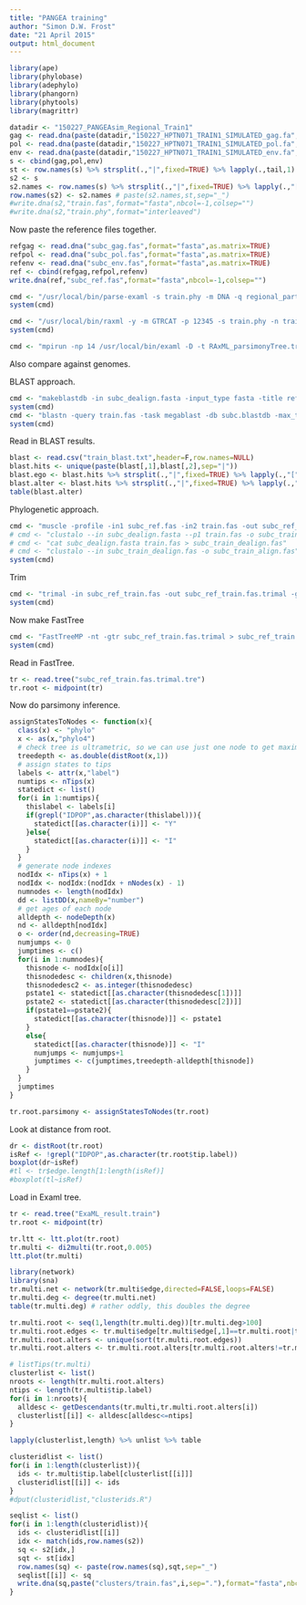 ```yaml
---
title: "PANGEA training"
author: "Simon D.W. Frost"
date: "21 April 2015"
output: html_document
---
```


```r
library(ape)
library(phylobase)
library(adephylo)
library(phangorn)
library(phytools)
library(magrittr)
```

```r
datadir <- "150227_PANGEAsim_Regional_Train1"
gag <- read.dna(paste(datadir,"150227_HPTN071_TRAIN1_SIMULATED_gag.fa",sep="/"),format="fasta",as.matrix=TRUE)
pol <- read.dna(paste(datadir,"150227_HPTN071_TRAIN1_SIMULATED_pol.fa",sep="/"),format="fasta",as.matrix=TRUE)
env <- read.dna(paste(datadir,"150227_HPTN071_TRAIN1_SIMULATED_env.fa",sep="/"),format="fasta",as.matrix=TRUE)
s <- cbind(gag,pol,env)
st <- row.names(s) %>% strsplit(.,"|",fixed=TRUE) %>% lapply(.,tail,1) %>% unlist %>% as.double
s2 <- s
s2.names <- row.names(s) %>% strsplit(.,"|",fixed=TRUE) %>% lapply(.,"[",1) %>% unlist
row.names(s2) <- s2.names # paste(s2.names,st,sep="_")
#write.dna(s2,"train.fas",format="fasta",nbcol=-1,colsep="")
#write.dna(s2,"train.phy",format="interleaved")
```

Now paste the reference files together.

```r
refgag <- read.dna("subc_gag.fas",format="fasta",as.matrix=TRUE)
refpol <- read.dna("subc_pol.fas",format="fasta",as.matrix=TRUE)
refenv <- read.dna("subc_env.fas",format="fasta",as.matrix=TRUE)
ref <- cbind(refgag,refpol,refenv)
write.dna(ref,"subc_ref.fas",format="fasta",nbcol=-1,colsep="")
```


```r
cmd <- "/usr/local/bin/parse-examl -s train.phy -m DNA -q regional_partition -n train"
system(cmd)
```

```r
cmd <- "/usr/local/bin/raxml -y -m GTRCAT -p 12345 -s train.phy -n train_startingtree"
system(cmd)
```

```r
cmd <- "mpirun -np 14 /usr/local/bin/examl -D -t RAxML_parsimonyTree.train_startingtree -m PSR -s train.binary -n train"
```

Also compare against genomes.

BLAST approach.

```r
cmd <- "makeblastdb -in subc_dealign.fasta -input_type fasta -title ref -dbtype nucl -out subc.blastdb"
system(cmd)
cmd <- "blastn -query train.fas -task megablast -db subc.blastdb -max_target_seqs 1 -outfmt 10 -out train_blast.txt -evalue 20"
system(cmd)
```

Read in BLAST results.

```r
blast <- read.csv("train_blast.txt",header=F,row.names=NULL)
blast.hits <- unique(paste(blast[,1],blast[,2],sep="|"))
blast.ego <- blast.hits %>% strsplit(.,"|",fixed=TRUE) %>% lapply(.,"[",1) %>% unlist
blast.alter <- blast.hits %>% strsplit(.,"|",fixed=TRUE) %>% lapply(.,"[",2) %>% unlist
table(blast.alter)
```



Phylogenetic approach.

```r
cmd <- "muscle -profile -in1 subc_ref.fas -in2 train.fas -out subc_ref_train.fas"
# cmd <- "clustalo --in subc_dealign.fasta --p1 train.fas -o subc_train.fas"
# cmd <- "cat subc_dealign.fasta train.fas > subc_train_dealign.fas"
# cmd <- "clustalo --in subc_train_dealign.fas -o subc_train_align.fas"
system(cmd)
```

Trim

```r
cmd <- "trimal -in subc_ref_train.fas -out subc_ref_train.fas.trimal -gt 0.5"
system(cmd)
```

Now make FastTree

```r
cmd <- "FastTreeMP -nt -gtr subc_ref_train.fas.trimal > subc_ref_train.fas.trimal.tre"
system(cmd)
```

Read in FastTree.

```r
tr <- read.tree("subc_ref_train.fas.trimal.tre")
tr.root <- midpoint(tr)
```

Now do parsimony inference.

```r
assignStatesToNodes <- function(x){
  class(x) <- "phylo"
  x <- as(x,"phylo4")
  # check tree is ultrametric, so we can use just one node to get maximum time
  treedepth <- as.double(distRoot(x,1))
  # assign states to tips
  labels <- attr(x,"label")
  numtips <- nTips(x)
  statedict <- list()
  for(i in 1:numtips){
    thislabel <- labels[i]
    if(grepl("IDPOP",as.character(thislabel))){
      statedict[[as.character(i)]] <- "Y"
    }else{
      statedict[[as.character(i)]] <- "I"
    }
  }
  # generate node indexes
  nodIdx <- nTips(x) + 1
  nodIdx <- nodIdx:(nodIdx + nNodes(x) - 1)
  numnodes <- length(nodIdx)
  dd <- listDD(x,nameBy="number")
  # get ages of each node
  alldepth <- nodeDepth(x)
  nd <- alldepth[nodIdx]
  o <- order(nd,decreasing=TRUE)
  numjumps <- 0
  jumptimes <- c()
  for(i in 1:numnodes){
    thisnode <- nodIdx[o[i]]
    thisnodedesc <- children(x,thisnode)
    thisnodedesc2 <- as.integer(thisnodedesc)
    pstate1 <- statedict[[as.character(thisnodedesc[1])]]
    pstate2 <- statedict[[as.character(thisnodedesc[2])]]
    if(pstate1==pstate2){
      statedict[[as.character(thisnode)]] <- pstate1
    }
    else{
      statedict[[as.character(thisnode)]] <- "I"
      numjumps <- numjumps+1
      jumptimes <- c(jumptimes,treedepth-alldepth[thisnode])
    }
  }
  jumptimes
}
```

```r
tr.root.parsimony <- assignStatesToNodes(tr.root)
```

Look at distance from root.

```r
dr <- distRoot(tr.root)
isRef <- !grepl("IDPOP",as.character(tr.root$tip.label))
boxplot(dr~isRef)
#tl <- tr$edge.length[1:length(isRef)]
#boxplot(tl~isRef)
```

Load in Examl tree.

```r
tr <- read.tree("ExaML_result.train")
tr.root <- midpoint(tr)
```

```r
tr.ltt <- ltt.plot(tr.root)
tr.multi <- di2multi(tr.root,0.005)
ltt.plot(tr.multi)
```

```r
library(network)
library(sna)
tr.multi.net <- network(tr.multi$edge,directed=FALSE,loops=FALSE)
tr.multi.deg <- degree(tr.multi.net)
table(tr.multi.deg) # rather oddly, this doubles the degree
```

```r
tr.multi.root <- seq(1,length(tr.multi.deg))[tr.multi.deg>100]
tr.multi.root.edges <- tr.multi$edge[tr.multi$edge[,1]==tr.multi.root|tr.multi$edge[,2]==tr.multi.root,]
tr.multi.root.alters <- unique(sort(tr.multi.root.edges))
tr.multi.root.alters <- tr.multi.root.alters[tr.multi.root.alters!=tr.multi.root]
```

```r
# listTips(tr.multi)
clusterlist <- list()
nroots <- length(tr.multi.root.alters)
ntips <- length(tr.multi$tip.label)
for(i in 1:nroots){
  alldesc <- getDescendants(tr.multi,tr.multi.root.alters[i])
  clusterlist[[i]] <- alldesc[alldesc<=ntips]
}
```

```r
lapply(clusterlist,length) %>% unlist %>% table
```

```r
clusteridlist <- list()
for(i in 1:length(clusterlist)){
  ids <- tr.multi$tip.label[clusterlist[[i]]]
  clusteridlist[[i]] <- ids
}
#dput(clusteridlist,"clusterids.R")
```

```r
seqlist <- list()
for(i in 1:length(clusteridlist)){
  ids <- clusteridlist[[i]]
  idx <- match(ids,row.names(s2))
  sq <- s2[idx,]
  sqt <- st[idx]
  row.names(sq) <- paste(row.names(sq),sqt,sep="_")
  seqlist[[i]] <- sq
  write.dna(sq,paste("clusters/train.fas",i,sep="."),format="fasta",nbcol=-1,colsep="")
}
```


